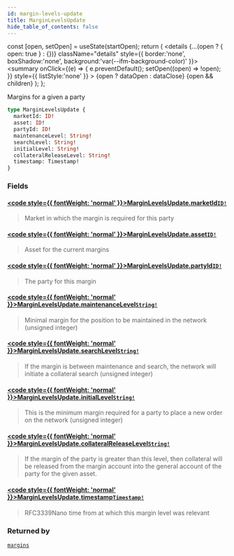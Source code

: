 ```yaml
---
id: margin-levels-update
title: MarginLevelsUpdate
hide_table_of_contents: false
---
```







  const [open, setOpen] = useState(startOpen);
  return (
    <details {...(open ? { open: true } : {})} className="details" style={{ border:'none', boxShadow:'none', background:'var(--ifm-background-color)' }}>
      <summary
        onClick={(e) => {
          e.preventDefault();
          setOpen((open) => !open);
        }}
        style={{ listStyle:'none' }}
      >
      {open ? dataOpen : dataClose}
      </summary>
      {open && children}
    </details>
  );
};




Margins for a given a party


```graphql
type MarginLevelsUpdate {
  marketId: ID!
  asset: ID!
  partyId: ID!
  maintenanceLevel: String!
  searchLevel: String!
  initialLevel: String!
  collateralReleaseLevel: String!
  timestamp: Timestamp!
}
```


### Fields

#### [<code style={{ fontWeight: 'normal' }}>MarginLevelsUpdate.<b>marketId</b></code>](#)<Bullet />[`ID!`](/testnet/api/graphql/scalars/id) <Badge class="secondary" text="non-null"/> <Badge class="secondary" text="scalar"/>
> Market in which the margin is required for this party
> 

#### [<code style={{ fontWeight: 'normal' }}>MarginLevelsUpdate.<b>asset</b></code>](#)<Bullet />[`ID!`](/testnet/api/graphql/scalars/id) <Badge class="secondary" text="non-null"/> <Badge class="secondary" text="scalar"/>
> Asset for the current margins
> 

#### [<code style={{ fontWeight: 'normal' }}>MarginLevelsUpdate.<b>partyId</b></code>](#)<Bullet />[`ID!`](/testnet/api/graphql/scalars/id) <Badge class="secondary" text="non-null"/> <Badge class="secondary" text="scalar"/>
> The party for this margin
> 

#### [<code style={{ fontWeight: 'normal' }}>MarginLevelsUpdate.<b>maintenanceLevel</b></code>](#)<Bullet />[`String!`](/testnet/api/graphql/scalars/string) <Badge class="secondary" text="non-null"/> <Badge class="secondary" text="scalar"/>
> Minimal margin for the position to be maintained in the network (unsigned integer)
> 

#### [<code style={{ fontWeight: 'normal' }}>MarginLevelsUpdate.<b>searchLevel</b></code>](#)<Bullet />[`String!`](/testnet/api/graphql/scalars/string) <Badge class="secondary" text="non-null"/> <Badge class="secondary" text="scalar"/>
> If the margin is between maintenance and search, the network will initiate a collateral search (unsigned integer)
> 

#### [<code style={{ fontWeight: 'normal' }}>MarginLevelsUpdate.<b>initialLevel</b></code>](#)<Bullet />[`String!`](/testnet/api/graphql/scalars/string) <Badge class="secondary" text="non-null"/> <Badge class="secondary" text="scalar"/>
> This is the minimum margin required for a party to place a new order on the network (unsigned integer)
> 

#### [<code style={{ fontWeight: 'normal' }}>MarginLevelsUpdate.<b>collateralReleaseLevel</b></code>](#)<Bullet />[`String!`](/testnet/api/graphql/scalars/string) <Badge class="secondary" text="non-null"/> <Badge class="secondary" text="scalar"/>
> If the margin of the party is greater than this level, then collateral will be released from the margin account into
> the general account of the party for the given asset.
> 

#### [<code style={{ fontWeight: 'normal' }}>MarginLevelsUpdate.<b>timestamp</b></code>](#)<Bullet />[`Timestamp!`](/testnet/api/graphql/scalars/timestamp) <Badge class="secondary" text="non-null"/> <Badge class="secondary" text="scalar"/>
> RFC3339Nano time from at which this margin level was relevant
> 



### Returned by

[`margins`](/testnet/api/graphql/subscriptions/margins)  <Badge class="secondary" text="subscription"/>


